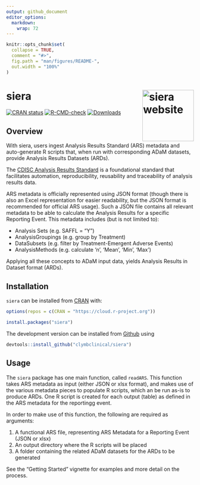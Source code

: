 ```yaml
---
output: github_document
editor_options: 
  markdown: 
    wrap: 72
---
```


<!-- README.md is generated from README.Rmd. Please edit that file -->

```r
knitr::opts_chunk$set(
  collapse = TRUE,
  comment = "#>",
  fig.path = "man/figures/README-",
  out.width = "100%"
)
```

# siera <a href="https://clymbclinical.github.io/siera/"><img src="man/figures/logo.png" align="right" height="138" alt="siera website" /></a>
<!-- badges: start -->

[![CRAN status](https://www.r-pkg.org/badges/version/siera)](https://CRAN.R-project.org/package=siera)
[![R-CMD-check](https://github.com/clymbclinical/siera/actions/workflows/R-CMD-check.yaml/badge.svg)](https://github.com/clymbclinical/siera/actions/workflows/R-CMD-check.yaml)
[![Downloads](https://cranlogs.r-pkg.org/badges/siera)](https://cran.r-project.org/package=siera)

<!-- badges: end -->

## Overview

With siera, users ingest Analysis Results Standard (ARS) metadata and auto-generate R scripts that, when run with corresponding ADaM datasets, provide Analysis Results Datasets (ARDs).

The [CDISC Analysis Results Standard](https://www.cdisc.org/standards/foundational/analysis-results-standard) is a foundational standard that facilitates automation, reproducibility, reusability and traceability of analysis results data.  

ARS metadata is officially represented using JSON format (though there is also an Excel representation for easier readability, but the JSON format is recommended for official ARS usage).  Such a JSON file contains all relevant metadata to be able to calculate the Analysis Results for a specific Reporting Event.  This metadata includes (but is not limited to):

- Analysis Sets (e.g. SAFFL = "Y")
- AnalysisGroupings (e.g. group by Treatment)
- DataSubsets (e.g. filter by Treatment-Emergent Adverse Events)
- AnalysisMethods (e.g. calculate 'n', 'Mean', 'Min', 'Max')

Applying all these concepts to ADaM input data, yields Analysis Results in Dataset format (ARDs).

## Installation
`siera` can be installed from 
[CRAN](https://CRAN.R-project.org/package=siera) with:
```r
options(repos = c(CRAN = "https://cloud.r-project.org"))
```

```r
install.packages("siera")
```
The development version can be installed from [Github](https://github.com/clymbclinical/siera) using 

```r
devtools::install_github("clymbclinical/siera")
```

## Usage
The `siera` package has one main function, called `readARS`.  This function takes ARS metadata as input (either JSON or xlsx format), and makes use of the various metadata pieces to populate R scripts, which an be run as-is to produce ARDs.  One R script is created for each output (table) as defined in the ARS metadata for the reportingg event.

In order to make use of this function, the following are required as arguments:

1.  A functional ARS file, representing ARS Metadata for a Reporting Event (JSON or xlsx)
2.  An output directory where the R scripts will be placed
3.  A folder containing the related ADaM datasets for the ARDs to be generated

See the "Getting Started" vignette for examples and more detail on the process.
